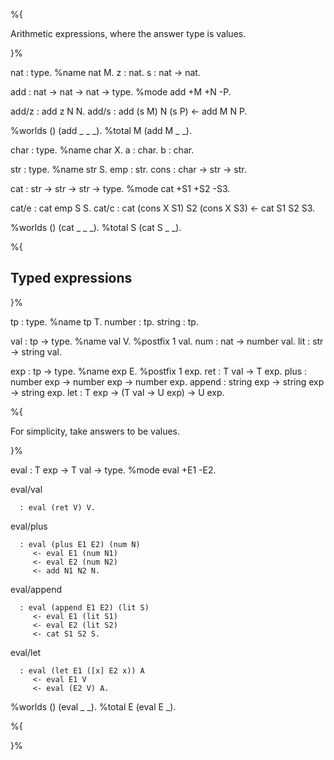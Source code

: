 %{

{{Summer school 2008
  |prev=Typed arithmetic expressions
  |prevname=Typed arithmetic expressions
  |nonext=
}}

Arithmetic expressions, where the answer type is values. 

}%

nat : type.             %name nat M.
z : nat.
s : nat -> nat.

add : nat -> nat -> nat -> type.
%mode add +M +N -P.

add/z : add z N N.
add/s : add (s M) N (s P) <- add M N P.

%worlds () (add _ _ _).
%total M (add M _ _).

char : type.				%name char X.
a : char.
b : char.

str : type.				%name str S.
emp : str.
cons : char -> str -> str.

cat : str -> str -> str -> type.
%mode cat +S1 +S2 -S3.

cat/e : cat emp S S.
cat/c : cat (cons X S1) S2 (cons X S3) <- cat S1 S2 S3.

%worlds () (cat _ _ _).
%total S (cat S _ _).

%{

== Typed expressions ==

}%

tp : type.				%name tp T.
number : tp.
string : tp.

val : tp -> type.			%name val V.  %postfix 1 val.
num : nat -> number val.
lit : str -> string val.

exp : tp -> type.			%name exp E.  %postfix 1 exp.
ret : T val -> T exp.
plus : number exp -> number exp -> number exp.
append : string exp -> string exp -> string exp.
let : T exp -> (T val -> U exp) -> U exp.

%{

For simplicity, take answers to be values. 

}%

eval : T exp -> T val -> type.
%mode eval +E1 -E2.

eval/val
   : eval (ret V) V.

eval/plus
   : eval (plus E1 E2) (num N)
      <- eval E1 (num N1)
      <- eval E2 (num N2)
      <- add N1 N2 N.

eval/append
   : eval (append E1 E2) (lit S)
      <- eval E1 (lit S1)
      <- eval E2 (lit S2)
      <- cat S1 S2 S.

eval/let
   : eval (let E1 ([x] E2 x)) A
      <- eval E1 V
      <- eval (E2 V) A.

%worlds () (eval _ _).
%total E (eval E _).

%{

{{Summer school 2008
  |prev=Typed arithmetic expressions
  |prevname=Typed arithmetic expressions
  |nonext=
}}

}%